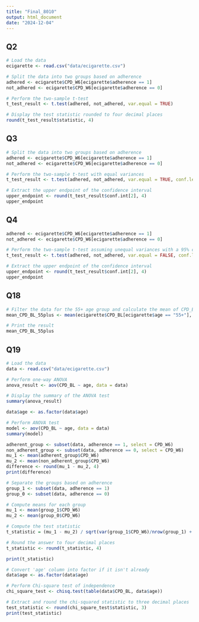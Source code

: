 ```yaml
---
title: "Final_8010"
output: html_document
date: "2024-12-04"
---
```


## Q2

```r
# Load the data
ecigarette <- read.csv("data/ecigarette.csv")

# Split the data into two groups based on adherence
adhered <- ecigarette$CPD_W6[ecigarette$adherence == 1]
not_adhered <- ecigarette$CPD_W6[ecigarette$adherence == 0]

# Perform the two-sample t-test
t_test_result <- t.test(adhered, not_adhered, var.equal = TRUE)

# Display the test statistic rounded to four decimal places
round(t_test_result$statistic, 4)

```


## Q3

```r
# Split the data into two groups based on adherence
adhered <- ecigarette$CPD_W6[ecigarette$adherence == 1]
not_adhered <- ecigarette$CPD_W6[ecigarette$adherence == 0]

# Perform the two-sample t-test with equal variances
t_test_result <- t.test(adhered, not_adhered, var.equal = TRUE, conf.level = 0.90)

# Extract the upper endpoint of the confidence interval
upper_endpoint <- round(t_test_result$conf.int[2], 4)
upper_endpoint
```


## Q4

```r
adhered <- ecigarette$CPD_W6[ecigarette$adherence == 1]
not_adhered <- ecigarette$CPD_W6[ecigarette$adherence == 0]

# Perform the two-sample t-test assuming unequal variances with a 95% confidence level
t_test_result <- t.test(adhered, not_adhered, var.equal = FALSE, conf.level = 0.95)

# Extract the upper endpoint of the confidence interval
upper_endpoint <- round(t_test_result$conf.int[2], 4)
upper_endpoint

```

## Q18
```r

# Filter the data for the 55+ age group and calculate the mean of CPD_BL
mean_CPD_BL_55plus <- mean(ecigarette$CPD_BL[ecigarette$age == "55+"], na.rm = TRUE)

# Print the result
mean_CPD_BL_55plus
```



## Q19
```r
# Load the data
data <- read.csv("data/ecigarette.csv")

# Perform one-way ANOVA
anova_result <- aov(CPD_BL ~ age, data = data)

# Display the summary of the ANOVA test
summary(anova_result)

data$age <- as.factor(data$age)

# Perform ANOVA test
model <- aov(CPD_BL ~ age, data = data)
summary(model)
```

```r

adherent_group <- subset(data, adherence == 1, select = CPD_W6)
non_adherent_group <- subset(data, adherence == 0, select = CPD_W6)
mu_1 <- mean(adherent_group$CPD_W6)
mu_2 <- mean(non_adherent_group$CPD_W6)
difference <- round(mu_1 - mu_2, 4)
print(difference)
```


```r

# Separate the groups based on adherence
group_1 <- subset(data, adherence == 1)
group_0 <- subset(data, adherence == 0)

# Compute means for each group
mu_1 <- mean(group_1$CPD_W6)
mu_2 <- mean(group_0$CPD_W6)

# Compute the test statistic
t_statistic = (mu_1 - mu_2) / sqrt(var(group_1$CPD_W6)/nrow(group_1) + var(group_0$CPD_W6)/nrow(group_0))

# Round the answer to four decimal places
t_statistic <- round(t_statistic, 4)

print(t_statistic)

```





```r

# Convert 'age' column into factor if it isn't already
data$age <- as.factor(data$age)

# Perform Chi-square test of independence
chi_square_test <- chisq.test(table(data$CPD_BL, data$age))

# Extract and round the chi-squared statistic to three decimal places
test_statistic <- round(chi_square_test$statistic, 3)
print(test_statistic)

```










